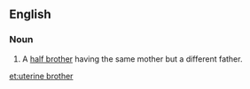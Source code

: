 ==English==

===Noun===
{{en-noun}}

#A [[half brother]] having the same mother but a different father.

[[et:uterine brother]]